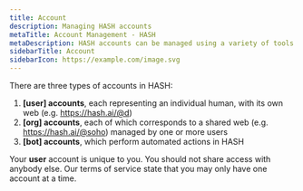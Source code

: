 ```yaml
---
title: Account
description: Managing HASH accounts
metaTitle: Account Management - HASH
metaDescription: HASH accounts can be managed using a variety of tools and
sidebarTitle: Account
sidebarIcon: https://example.com/image.svg
---
```


There are three types of accounts in HASH:

1. **[user] accounts**, each representing an individual human, with its own web (e.g. https://hash.ai/@d)
1. **[org] accounts**, each of which corresponds to a shared web (e.g. https://hash.ai/@soho) managed by one or more users
1. **[bot] accounts**, which perform automated actions in HASH

Your **user** account is unique to you. You should not share access with anybody else. Our terms of service state that you may only have one account at a time.
